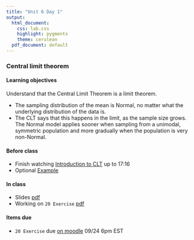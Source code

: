 ```yaml
---
title: "Unit 6 Day 1"
output: 
  html_document:
    css: lab.css
    highlight: pygments
    theme: cerulean
  pdf_document: default
---
```


###  Central limit theorem

#### Learning objectives 

Understand that the Central Limit Theorem is a limit theorem.

* The sampling distribution of the mean is Normal, no matter what the underlying distribution of the data is.
* The CLT says that this happens in the limit, as the sample size grows. The Normal model applies sooner when sampling from a unimodal, symmetric population and more gradually when the population is very non-Normal.


#### Before class
* Finish watching [Introduction to CLT](https://www.coursera.org/learn/inferential-statistics-intro/lecture/lkQnZ/sampling-variability-and-clt) up to 17:16
* Optional [Example](https://www.coursera.org/learn/inferential-statistics-intro/lecture/XhkI6/clt-for-the-mean-examples)

#### In class
* Slides [pdf](https://sshanshans.github.io/stat140/slides/u6d1.pdf)
* Working on `20 Exercise` [pdf](https://sshanshans.github.io/stat140/labs/u6d1/u6d1.pdf)

#### Items due
* `20 Exercise` due [on moodle](https://moodle.mtholyoke.edu/mod/assign/view.php?id=573169) 09/24 6pm EST